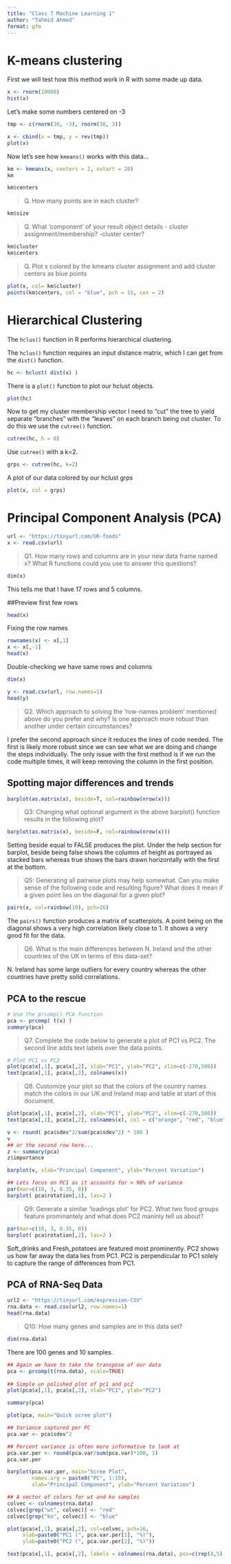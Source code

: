 ```yaml
---
title: "Class 7 Machine Learning 1"
author: "Tahmid Ahmed"
format: gfm
---
```


# K-means clustering

First we will test how this method work in R with some made up data.

```r
x <- rnorm(10000)
hist(x)
```

Let's make some numbers centered on -3

```r
tmp <- c(rnorm(30, -3), rnorm(30, 3))

x <- cbind(x = tmp, y = rev(tmp))
plot(x)
```


Now let's see how `kmeans()` works with this data... 

```r
km <- kmeans(x, centers = 2, nstart = 20)
km
```

```r
km$centers
```

> Q. How many points are in each cluster?

```r
km$size
```

> Q. What 'component' of your result object details
      - cluster assignment/membership?
      -cluster center?
      
```r
km$cluster
km$centers
```

> Q. Plot x colored by the kmeans cluster assignment and add cluster centers as blue points

```r
plot(x, col= km$cluster)
points(km$centers, col = "blue", pch = 15, cex = 2)
```

# Hierarchical Clustering

The `hclus()` function in R performs hierarchical clustering.

The `hclus()` function requires an input distance matrix, which I can get from the `dist()` function. 

```r
hc <- hclust( dist(x) )
```

There is a `plot()` function to plot our hclust objects. 
```r
plot(hc)
```

Now to get my cluster membership vector I need to "cut" the tree to yield separate "branches" with the "leaves" on each branch being out cluster. To do this we use the `cutree()` function.

```r
cutree(hc, h = 8)
```

Use `cutree()` with a k=2.

```r
grps <- cutree(hc, k=2)
```

A plot of our data colored by our hclust grps

```r
plot(x, col = grps)
```

# Principal Component Analysis (PCA)

```r
url <- "https://tinyurl.com/UK-foods"
x <- read.csv(url)
```

> Q1. How many rows and columns are in your new data frame named x? What R functions could you use to answer this questions?

```r
dim(x)
```
This tells me that I have 17 rows and 5 columns.

##Preview first few rows

```r
head(x)
```

Fixing the row names
```r
rownames(x) <- x[,1]
x <- x[,-1]
head(x)
```

Double-checking we have same rows and columns
```r
dim(x)
```

```r
y <- read.csv(url, row.names=1)
head(y)
```


> Q2. Which approach to solving the ‘row-names problem’ mentioned above do you prefer and why? Is one approach more robust than another under certain circumstances?

I prefer the second approach since it reduces the lines of code needed. The first is likely more robust since we can see what we are doing and change the steps individually. The only issue with the first method is if we run the code multiple times, it will keep removing the column in the first position. 

## Spotting major differences and trends

```r
barplot(as.matrix(x), beside=T, col=rainbow(nrow(x)))
```

> Q3: Changing what optional argument in the above barplot() function results in the following plot?

```r
barplot(as.matrix(x), beside=F, col=rainbow(nrow(x)))
```

Setting beside equal to FALSE produces the plot. Under the help section for barplot, beside being false shows the columns of height as portrayed as stacked bars whereas true shows the bars drawn horizontally with the first at the bottom.

>Q5: Generating all pairwise plots may help somewhat. Can you make sense of the following code and resulting figure? What does it mean if a given point lies on the diagonal for a given plot?

```r
pairs(x, col=rainbow(10), pch=16)
```

The `pairs()` function produces a matrix of scatterplots. A point being on the diagonal shows a very high correlation likely close to 1. It shows a very good fit for the data.

> Q6. What is the main differences between N. Ireland and the other countries of the UK in terms of this data-set?

N. Ireland has some large outliers for every country whereas the other countries have pretty solid correlations.

## PCA to the rescue

```r
# Use the prcomp() PCA function 
pca <- prcomp( t(x) )
summary(pca)
```

> Q7. Complete the code below to generate a plot of PC1 vs PC2. The second line adds text labels over the data points.

```r
# Plot PC1 vs PC2
plot(pca$x[,1], pca$x[,2], xlab="PC1", ylab="PC2", xlim=c(-270,500))
text(pca$x[,1], pca$x[,2], colnames(x))
```

> Q8. Customize your plot so that the colors of the country names match the colors in our UK and Ireland map and table at start of this document.

```r
plot(pca$x[,1], pca$x[,2], xlab="PC1", ylab="PC2", xlim=c(-270,500))
text(pca$x[,1], pca$x[,2], colnames(x), col = c("orange", "red", "blue", "darkgreen"))
```


```r
v <- round( pca$sdev^2/sum(pca$sdev^2) * 100 )
v
## or the second row here...
z <- summary(pca)
z$importance
```

```r
barplot(v, xlab="Principal Component", ylab="Percent Variation")
```

```r
## Lets focus on PC1 as it accounts for > 90% of variance 
par(mar=c(10, 3, 0.35, 0))
barplot( pca$rotation[,1], las=2 )
```

> Q9: Generate a similar ‘loadings plot’ for PC2. What two food groups feature prominantely and what does PC2 maninly tell us about?

```r
par(mar=c(10, 3, 0.35, 0))
barplot( pca$rotation[,2], las=2 )
```

Soft_drinks and Fresh_potatoes are featured most prominently. PC2 shows us how far away the data lies from PC1. PC2 is perpendicular to PC1 solely to capture the range of differences from PC1.

## PCA of RNA-Seq Data

```r
url2 <- "https://tinyurl.com/expression-CSV"
rna.data <- read.csv(url2, row.names=1)
head(rna.data)
```

> Q10: How many genes and samples are in this data set?

```r
dim(rna.data)
```

There are 100 genes and 10 samples.

```r
## Again we have to take the transpose of our data 
pca <- prcomp(t(rna.data), scale=TRUE)
 
## Simple un polished plot of pc1 and pc2
plot(pca$x[,1], pca$x[,2], xlab="PC1", ylab="PC2")
```

```r
summary(pca)
```

```r
plot(pca, main="Quick scree plot")
```

```r
## Variance captured per PC 
pca.var <- pca$sdev^2

## Percent variance is often more informative to look at 
pca.var.per <- round(pca.var/sum(pca.var)*100, 1)
pca.var.per
```

```r
barplot(pca.var.per, main="Scree Plot", 
        names.arg = paste0("PC", 1:10),
        xlab="Principal Component", ylab="Percent Variation")
```

```r
## A vector of colors for wt and ko samples
colvec <- colnames(rna.data)
colvec[grep("wt", colvec)] <- "red"
colvec[grep("ko", colvec)] <- "blue"

plot(pca$x[,1], pca$x[,2], col=colvec, pch=16,
     xlab=paste0("PC1 (", pca.var.per[1], "%)"),
     ylab=paste0("PC2 (", pca.var.per[2], "%)"))

text(pca$x[,1], pca$x[,2], labels = colnames(rna.data), pos=c(rep(4,5), rep(2,5)))
```

